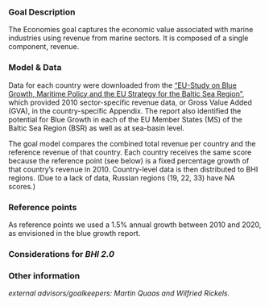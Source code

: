 ### Goal Description

The Economies goal captures the economic value associated with marine industries using revenue from marine sectors. It is composed of a single component, revenue. <!--- Due to a lack data from specific sectors, **for the BHI, this goal is measured by per capita GDP of each region, relative to the national per capita GDP.** --->

### Model & Data

Data for each country were downloaded from the [“EU-Study on Blue Growth, Maritime Policy and the EU Strategy for the Baltic Sea Region”](https://webgate.ec.europa.eu/maritimeforum/node/3550), which provided 2010 sector-specific revenue data, or Gross Value Added (GVA), in the country-specific Appendix. The report also identified the potential for Blue Growth in each of the EU Member States (MS) of the Baltic Sea Region (BSR) as well as at sea-basin level. 

The goal model compares the combined total revenue per country and the reference revenue of that country. Each country receives the same score because the reference point (see below) is a fixed percentage growth of that country's revenue in 2010. Country-level data is then distributed to BHI regions. (Due to a lack of data, Russian regions (19, 22, 33) have NA scores.)


### Reference points

As reference points we used a 1.5% annual growth between 2010 and 2020, as envisioned in the blue growth report. 

### Considerations for *BHI 2.0*

<!---
In this assessment, GDP used is for entire NUTS3, but divided among populations along a 25km buffer along the shore. 

Population data was not extracted for the entire NUTS3 area, only for the buffer area.  Therefore, the entire GDP for the NUTS3 is allocated among BHI regions, rather than only the GDP associated with the population in the buffer.
--->

### Other information

*external advisors/goalkeepers: Martin Quaas and Wilfried Rickels.*
